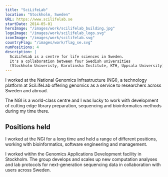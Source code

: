 ```yaml
---
title: "SciLifeLab"
location: "Stockholm, Sweden"
URL: https://www.scilifelab.se
startDate: 2014-05-01
heroImage: "/images/work/scilifelab_building.jpg"
logoImage: "/images/work/scilifelab_logo.svg"
iconImage: "/images/work/scilifelab.svg"
countryFlag: "/images/work/flag_se.svg"
numPositions: 4
description: |
  SciLifeLab is a centre for life sciences in Sweden.
  It's a collaboration between four Swedish universities
  (Stockholm Univeristy, Karolinska Institute, KTH, Uppsala University).
---
```



I worked at the National Genomics Infrastructure (NGI), a technology platform at SciLifeLab offering genomics as a service to researchers across Sweden and abroad.

The NGI is a world-class centre and I was lucky to work with development of cutting edge library preparation, sequencing and bioinformatics methods during my time there.

## Positions held

I worked at the NGI for a long time and held a range of different positions, working with bioinformatics, software engineering and management.

I worked witihn the Genomics Applications Development facility in Stockholm. The group develops and scales up new computation analyses and lab protocols for next-generation sequencing data in collaboration with users across Sweden.

<div class="time-line-container clear-both mb-10 grid gap-4">
  <TimeLineElement
    title="Team Leader: Bioinformatics development"
    subtitle="Jul 2019 - Apr 2022"
    desc="Team leader for bioinformatics development at the NGI, a new position and team. We developed exciting new tools and techniques for the processing and analysis of next-generation sequencing data."
  />
  <TimeLineElement
    title="Head of Facility"
    subtitle="Oct 2017 - Jul 2019"
    desc="I managed a team of 8-12 people and was responsible for recruitment, strategy and direction - both in the lab and in data analysis. I was heavily involved in the running of the larger NGI infrastructure, co-writing grants and reports."
  />
  <TimeLineElement
    title="Deputy Head of Facility"
    subtitle="Jan 2016 - Oct 2017"
    desc="Bioinformatician and systems developer. As deputy head of facility, I helped the head of the facility in running the group when they were busy or unavailable."
  />
  <TimeLineElement
    title="Bioinformatician"
    subtitle="May 2014 - Jan 2016"
    desc="I am developed new analysis techniques and pipelines for next-generation sequencing data, as well as doing custom analysis in collaboration with users."
  />
</div>
